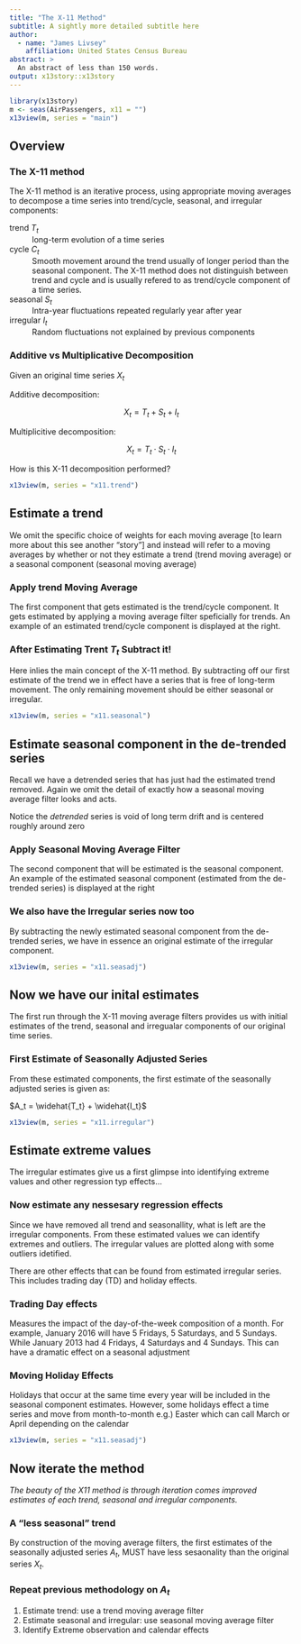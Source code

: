 ```yaml
---
title: "The X-11 Method"
subtitle: A sightly more detailed subtitle here
author:
  - name: "James Livsey"
    affiliation: United States Census Bureau
abstract: >
  An abstract of less than 150 words.
output: x13story::x13story
---
```




```r
library(x13story)
m <- seas(AirPassengers, x11 = "")
x13view(m, series = "main")
```

## Overview


### The X-11 method

The X-11 method is an iterative process, using appropriate moving averages to
decompose a time series into trend/cycle, seasonal, and irregular components:

trend $T_t$
  : long-term evolution of a time series

cycle $C_t$
  : Smooth movement around the trend usually of longer period than the seasonal 
  component. The X-11 method does not distinguish between trend and cycle and is
  usually refered to as trend/cycle component of a time series.

seasonal $S_t$
  : Intra-year fluctuations repeated regularly year after year

irregular $I_t$
  : Random fluctuations not explained by previous components

### Additive vs Multiplicative Decomposition

Given an original time series $X_t$  

Additive decomposition:   

$$X_t = T_t + S_t + I_t$$ 

Multiplicitive decomposition: 

$$X_t = T_t \cdot S_t \cdot I_t$$

How is this X-11 decomposition performed?




```r
x13view(m, series = "x11.trend")
```

## Estimate a trend


We omit the specific choice of weights for each moving average [to learn more
about this see another "story"] and instead will refer to a moving averages by
whether or not they estimate a trend (trend moving average) or a seasonal
component (seasonal moving average)

### Apply trend Moving Average

The first component that gets estimated is the trend/cycle component. It gets
estimated by applying a moving average filter speficially for trends. An example
of an estimated trend/cycle component is displayed at the right.

### After Estimating Trent $T_t$ Subtract it!

Here inlies the main concept of the X-11 method. By subtracting off our first
estimate of the trend we in effect have a series that is free of long-term
movement. The only remaining movement should be either seasonal or irregular.



```r
x13view(m, series = "x11.seasonal")
```

## Estimate seasonal component in the de-trended series

Recall we have a detrended series that has just had the estimated trend removed.
Again we omit the detail of exactly how a seasonal moving average filter looks
and acts.

Notice the *detrended* series is void of long term drift and is centered roughly
around zero


### Apply Seasonal Moving Average Filter

The second component that will be estimated is the seasonal component. An
example of the estimated seasonal component (estimated from the de-trended
series) is displayed at the right


### We also have the Irregular series now too

By subtracting the newly estimated seasonal component from the de-trended
series, we have in essence an original estimate of the irregular component.


```r
x13view(m, series = "x11.seasadj")
```
## Now we have our inital estimates 

The first run through the X-11 moving average filters provides us with initial 
estimates of the trend, seasonal and irregualar components of our original
time series.

### First Estimate of Seasonally Adjusted Series 

From these estimated components, the first estimate of the seasonally adjusted
series is given as: 

$A_t = \widehat{T_t} + \widehat{I_t}$



```r
x13view(m, series = "x11.irregular")
```

## Estimate extreme values

The irregular estimates give us a first glimpse into identifying extreme values
and other regression typ effects...


### Now estimate any nessesary regression effects

Since we have removed all trend and seasonallity, what is left are the irregular
components. From these estimated values we can identify extremes and outliers.
The irregular values are plotted along with some outliers idetified.

There are other effects that can be found from estimated irregular series. This
includes trading day (TD) and holiday effects.

### Trading Day effects

Measures the impact of the day-of-the-week composition of a month. For example,
January 2016 will have 5 Fridays, 5 Saturdays, and 5 Sundays. While January 2013
had 4 Fridays, 4 Saturdays and 4 Sundays. This can have a dramatic effect on a
seasonal adjustment

### Moving Holiday Effects

Holidays that occur at the same time every year will be included in the seasonal
component estimates. However, some holidays effect a time series and move from
month-to-month e.g.) Easter which can call March or April depending on the
calendar

```r
x13view(m, series = "x11.seasadj")
```

## Now iterate the method

*The beauty of the X11 method is through iteration comes improved estimates of each trend, seasonal and irregular components.*


### A "less seasonal" trend

By construction of the moving average filters, the first estimates of the
seasonally adjusted series $A_t$, MUST have less sesaonality than the original
series $X_t$.


### Repeat previous methodology on $A_t$

1. Estimate trend: use a trend moving average filter  
2. Estimate seasonal and irregular: use seasonal moving average filter  
3. Identify Extreme observation and calendar effects  








